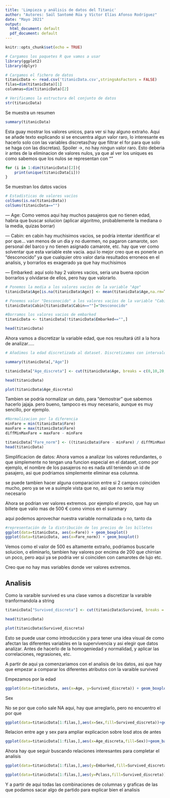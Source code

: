 ```yaml
---
title: 'Limpieza y análisis de datos del Titanic'
author: "Autores: Saúl Santomé Rúa y Víctor Elías Afonso Rodríguez"
date: "Mayo 2021"
output:
  html_document: default
  pdf_document: default
---
```


```r
knitr::opts_chunk$set(echo = TRUE)
```

```r
# Cargamos los paquetes R que vamos a usar
library(ggplot2)
library(dplyr)

# Cargamos el fichero de datos
titanicData <- read.csv('titanicData.csv',stringsAsFactors = FALSE)
filas=dim(titanicData)[1]
columnas=dim(titanicData)[2]

# Verificamos la estructura del conjunto de datos
str(titanicData)
```
Se muestra un resumen
```r
summary(titanicData)
```

Esta guay mostrar los valores unicos, para ver si hay alguno extraño. Aqui se añade texto explicando si se encuentra algun valor raro, lo interesante es hacerlo solo con las variables discretas(hay que filtrar el for para que solo se haga con las discretas). Spoiler ->, no hay ningun valor raro.
Esto deberia ir antes de la eliminacion de valores nulos, ya que al ver los uniques es como sabemos que los nulos se representan con ""

```r

for (i in 1:dim(titanicData)[2]){
    print(unique(titanicData[i]))
}

```


Se muestran los datos vacios

```r
# Estadísticas de valores vacíos
colSums(is.na(titanicData))
colSums(titanicData=="")

```
--- Age: Como vemos aqui hay muchos pasajeros que no tienen edad, habria que buscar solucion (aplicar algoritmo, probablemente la mediana  o la media, quizas borrar)

--- Cabin: en cabin hay muchisimos vacios, se podría intentar identificar el por que... van menos de un dia y no duermen, no pagaron camarote, son personal del barco y no tienen asignado camarote, etc. hay que ver como solventar que esta variable este vacia. aqui lo mejor creo que es ponerle un "desconocido" ya que cualquier otro valor daria resultados erroneos en el analisis, y borrarlos es exagerado ya que hay muchisimos

--- Embarked: aquí solo hay 2 valores vacios, seria una buena opcion borrarlos y olvidarse de ellos, pero hay que valorarlo.



```r
# Ponemos la media a los valores vacíos de la variable "Age"
titanicData$Age[is.na(titanicData$Age)] <- mean(titanicData$Age,na.rm=T)

# Ponemos valor "Desconocido" a los valores vacíos de la variable "Cabin"
titanicData$Cabin[titanicData$Cabin==""]="Desconocido"

#Borramos los valores vacios de embarked
titanicData <- titanicData[!titanicData$Embarked=="",]

head(titanicData)

```

Ahora vamos a discretizar la variable edad, que nos resultará útil a la hora de analizar.....

```r
# Añadimos la edad discretizada al dataset. Discretizamos con intervalos de igual amplitud

summary(titanicData[,"Age"])

titanicData["Age_discreta"] <- cut(titanicData$Age, breaks = c(0,10,20,30,40,50,60,70,81), labels = c("0-9", "10-19", "20-29", "30-39","40-49","50-59","60-69","70-80"))

head(titanicData)

plot(titanicData$Age_discreta)

```

Tambien se podría normalizar un dato, para "demostrar" que sabemos hacerlo jajaja. pero bueno, tampoco es muy necesario, aunque es muy sencillo, por ejemplo.

```r
#Normalizacion por la diferencia
minFare = min(titanicData$Fare)
maxFare = max(titanicData$Fare)
diffMinMaxFare = maxFare - minFare

titanicData["Fare_norm"] <- ((titanicData$Fare - minFare) / diffMinMaxFare)
head(titanicData)

```




Simplificacion de datos:  Ahora vamos a analizar los valores redundantes, o que simplemente no tengan una funcion especial en el dataset, como por ejemplo, el nombre de los pasajeros no es nada util teniendo un id de pasajero, asi que podriamos simplemente eliminar esa columna.

se puede tambien hacer alguna comparacion entre si 2 campos coinciden mucho, pero ya se ve a suimple vista que no, asi que no seria muy necesario




Ahora se podrian ver valores extremos. por ejemplo el precio, que hay un billete que valio mas de 500 € como vimos en el summary

aqui podemos aprovechar nuestra variable normalizada o no, tanto da


```r
#representación de la distribución de los precios de los billetes
ggplot(data=titanicData, aes(x=Fare)) + geom_boxplot()
ggplot(data=titanicData, aes(x=Fare_norm)) + geom_boxplot()


```

Vemos como el valor de 500 es altamente extraño, podriamos buscarle solucion, o eliminarlo, tambien hay valores por encima de 200 que chirrian un poco, pero aqui ya se podria ver si coinciden con camarotes de lujo etc. 

Creo que no hay mas variables donde ver valores extremos.


## Analisis



Como la varaible survived es una clase vamos a discretizar la varaible tranformandola a string
```r

titanicData["Survived_discreta"] <- cut(titanicData$Survived, breaks = c(-1,0.5,1), labels = c("No", "Si"))

head(titanicData)

plot(titanicData$Survived_discreta)

```

Esto se puede usar como introducción y para tener una idea visual de como afectan las diferentes variables en la supervivencia y asi elegir que datos analizar. Antes de hacerlo de la homogeniedad y normalidad, y aplicar las correlaciones, regrasiones, etc.

A partir de aqui ya comenzariamos con el analisis de los datos, asi que hay que empezar a comparar los diferentes atributos con la varaible survived

Empezamos por la edad

```r
ggplot(data=titanicData, aes(x=Age, y=Survived_discreta)) + geom_boxplot()

```

Sex

No se por que coño sale NA aqui, hay que arreglarlo, pero no encuentro el por que

```r
ggplot(data=titanicData[1:filas,],aes(x=Sex,fill=Survived_discreta))+geom_bar()

```

Relacion entre age y sex para ampliar explicacion sobre losd atos de antes
```r
ggplot(data=titanicData[1:filas,],aes(x=Age_discreta,fill=Sex))+geom_bar(position="fill")+ylab("Frecuencia")

```

Ahora hay que seguir buscando relaciones interesantes para completar el analisis



```r

ggplot(data=titanicData[1:filas,],aes(y=Embarked,fill=Survived_discreta))+geom_bar(position="fill")

```

```r

ggplot(data=titanicData[1:filas,],aes(y=Pclass,fill=Survived_discreta))+geom_bar(position="fill")+facet_wrap(~Embarked)+theme(axis.text.y = element_text(size = rel(0.7)))

```
Y a partir de aqui todas las combinaciones de columnas y graficas de las que podamos sacar algo de partido para explicar bien el analisis

```r

```

```r

```

```r

```

```r

```

```r

```

```r

```

```r

```

```r

```

```r

```
